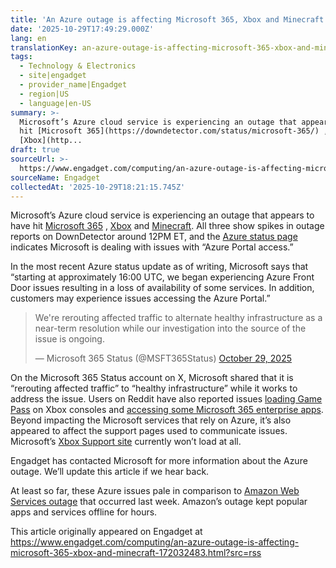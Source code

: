 ```yaml
---
title: 'An Azure outage is affecting Microsoft 365, Xbox and Minecraft'
date: '2025-10-29T17:49:29.000Z'
lang: en
translationKey: an-azure-outage-is-affecting-microsoft-365-xbox-and-minecraf
tags:
  - Technology & Electronics
  - site|engadget
  - provider_name|Engadget
  - region|US
  - language|en-US
summary: >-
  Microsoft’s Azure cloud service is experiencing an outage that appears to have
  hit [Microsoft 365](https://downdetector.com/status/microsoft-365/) ,
  [Xbox](http...
draft: true
sourceUrl: >-
  https://www.engadget.com/computing/an-azure-outage-is-affecting-microsoft-365-xbox-and-minecraft-172032483.html?src=rss
sourceName: Engadget
collectedAt: '2025-10-29T18:21:15.745Z'
---
```

Microsoft’s Azure cloud service is experiencing an outage that appears to have hit [Microsoft 365](https://downdetector.com/status/microsoft-365/) , [Xbox](https://downdetector.com/status/xbox-live/) and [Minecraft](https://downdetector.com/status/minecraft/). All three show spikes in outage reports on DownDetector around 12PM ET, and the [Azure status page](https://azure.status.microsoft/en-us/status) indicates Microsoft is dealing with issues with “Azure Portal access.”

In the most recent Azure status update as of writing, Microsoft says that “starting at approximately 16:00 UTC, we began experiencing Azure Front Door issues resulting in a loss of availability of some services. In addition, customers may experience issues accessing the Azure Portal.”

> We're rerouting affected traffic to alternate healthy infrastructure as a near-term resolution while our investigation into the source of the issue is ongoing.
> 
> — Microsoft 365 Status (@MSFT365Status) [October 29, 2025](https://twitter.com/MSFT365Status/status/1983574723893346574?ref_src=twsrc%5Etfw)

On the Microsoft 365 Status account on X, Microsoft shared that it is “rerouting affected traffic” to “healthy infrastructure” while it works to address the issue. Users on Reddit have also reported issues [loading Game Pass](https://www.reddit.com/r/xbox/comments/1oj8lav/comment/nm1ahk1/?utm_source=share&utm_medium=web3x&utm_name=web3xcss&utm_term=1&utm_content=share_button) on Xbox consoles and [accessing some Microsoft 365 enterprise apps](https://www.reddit.com/r/Office365/comments/1oj9aq1/comment/nm1dlxe/?utm_source=share&utm_medium=web3x&utm_name=web3xcss&utm_term=1&utm_content=share_button). Beyond impacting the Microsoft services that rely on Azure, it’s also appeared to affect the support pages used to communicate issues. Microsoft’s [Xbox Support site](https://support.xbox.com/en-US/xbox-live-status) currently won’t load at all.  
  
Engadget has contacted Microsoft for more information about the Azure outage. We’ll update this article if we hear back.

At least so far, these Azure issues pale in comparison to [Amazon Web Services outage](https://www.engadget.com/big-tech/amazons-aws-outage-has-knocked-services-like-alexa-snapchat-fortnite-venmo-and-more-offline-142935812.html) that occurred last week. Amazon’s outage kept popular apps and services offline for hours.

This article originally appeared on Engadget at https://www.engadget.com/computing/an-azure-outage-is-affecting-microsoft-365-xbox-and-minecraft-172032483.html?src=rss
